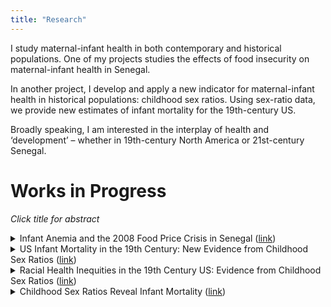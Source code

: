 ```yaml
---
title: "Research"
---
```


I study maternal-infant health in both contemporary and historical populations. One of my projects studies the effects of food insecurity on maternal-infant health in Senegal. 

In another project, I develop and apply a new indicator for maternal-infant health in historical populations: childhood sex ratios. Using sex-ratio data, we provide new estimates of infant mortality for the 19th-century US.

Broadly speaking, I am interested in the interplay of health and 'development' -- whether in 19th-century North America or 21st-century Senegal.

# Works in Progress

_Click title for abstract_

<details class="details-example">
    <summary> Infant Anemia and the 2008 Food Price Crisis in Senegal ([link](https://jrmcirwin.github.io/SenAnem_082023.pdf)) </summary>
    <ul>
    _I estimate the effects of the 2008 food price crisis on child hemoglobin in Senegal. Early-life hemoglobin reflects in-utero iron deposition, making it a bio-marker for maternal malnutrition. By comparing children in-utero during the 2008 crisis to those who were breastfeeding, I develop a quasi-experimental framework to quantify the impact of the 2008 crisis on maternal-infant health. I find large negative impacts of the crisis in urban Senegal, and no impact in rural areas. The effect was largest in Dakar, where it implied a more than doubling of the prevalence childhood anemia, from 1-in-3 children to 3-in-4._
  </ul>
</details>

<details class="details-example">
    <summary> US Infant Mortality in the 19th Century: New Evidence from Childhood Sex Ratios ([link](https://jrmcirwin.github.io/sr1/USimr.pdf)) </summary>
    <ul>
    _We offer a new empirical basis for characterizing infant mortality: childhood sex ratios. Because males are biologically more vulnerable than females to infant mortality, high rates of infant death tend to be reflected in female-skewed childhood sex ratios. Assembling historical vital statistics and census data, we document a striking relationship between childhood sex ratios and infant mortality. Based on that relationship, we provide new estimates of infant mortality for the nineteenth-century US, a population for whom we lack vital statistics but have rich census data. We find that infant mortality for US whites was roughly 70–80 deaths per 1000 in the mid-nineteenth century._
   </ul>
</details>

<details class="details-example">
    <summary> Racial Health Inequities in the 19th Century US: Evidence from Childhood Sex
Ratios ([link](https://jrmcirwin.github.io/sr1/ssmm_disp.pdf)) </summary>
    <ul>
    _We introduce childhood sex ratios as a novel indicator of infant mortality and maternal-infant health. Because females have a biological survival advantage in infancy, high rates of infant death tend to skew the surviving population toward females. Using data from 19th-century Europe and settler societies, we document the relationship between infant mortality and under-5 sex ratios. We then apply this relationship to characterize infant mortality for the 19th-century US, where we have census data but not vital statistics. By our estimates, the Black-white infant mortality disparity in the 19th-century US was enormous: nearly 250 points (per 1000 births) . Circa 1850, US whites were among the healthiest of contemporary populations, with 3.3% more males than females in the under-5 population, suggesting infant mortality around 80 deaths per 1000. US Blacks were among the most unhealthy, with 2.2% more females than males in the under-5 population, suggesting infant mortality around 320 deaths per 1000._
   </ul>
</details>


<details class="details-example">
    <summary> Childhood Sex Ratios Reveal Infant Mortality ([link](https://jrmcirwin.github.io/sr1/DemPap_1.pdf))</summary>
    <ul> 
      _We offer a new approach to characterizing broad patterns of infant mortality, using childhood sex ratios. Girls are hardier than boys, with lower rates of infant mortality unless their biological advantage is offset by sex discrimination. Therefore, high levels of infant mortality tend to skew the surviving population toward females. Extremes of male-biased sex ratios are familiar as indicators of missing women, but the potential for sex-ratio data to reveal patterns of infant mortality estimates has gone largely unnoticed. We document the relationship between infant mortality and childhood sex ratios in historical data from Europe and its settler colonies, showing that broad patterns of infant mortality can be inferred from sex-ratio data. Widely available from census data, childhood sex ratios can shed new light on infant mortality and maternal health in populations lacking mortality data._
    </ul>
</details>

